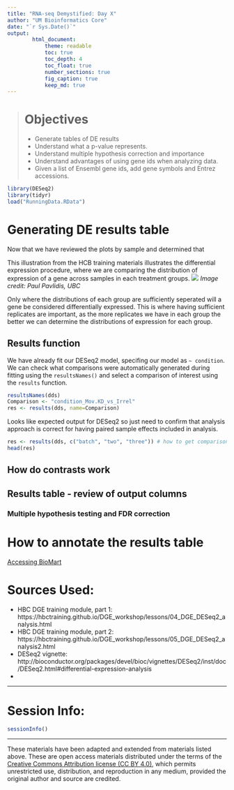 ```yaml
---
title: "RNA-seq Demystified: Day X"
author: "UM Bioinformatics Core"
date: "`r Sys.Date()`"
output:
        html_document:
            theme: readable
            toc: true
            toc_depth: 4
            toc_float: true
            number_sections: true
            fig_caption: true
            keep_md: true
---
```


<!--- Allow the page to be wider --->
<style>
    body .main-container {
        max-width: 1200px;
    }
</style>
> # Objectives 
> * Generate tables of DE results
> * Understand what a p-value represents.   
> * Understand  multiple hypothesis correction and importance    
> * Understand advantages of using gene ids when analyzing data.    
> * Given a list of Ensembl gene ids, add gene symbols and Entrez accessions.    

```r
library(DESeq2)
library(tidyr)
load("RunningData.RData")
```

# Generating DE results table

Now that we have reviewed the plots by sample and determined that 

This illustration from the HCB training materials illustrates the differential expression procedure, where we are comparing the distribution of expression of a gene across samples in each treatment groups. 
![](./images/de_theory.png)
*Image credit: Paul Pavlidis, UBC*

Only where the distributions of each group are sufficiently seperated will a gene be considered differentially expressed. This is where having sufficient replicates are important, as the more replicates we have in each group the better we can determine the distributions of expression for each group. 

## Results function

We have already fit our DESeq2 model, specifing our model as `~ condition`. We can check what comparisons were automatically generated during fitting using the `resultsNames()` and select a comparison of interest using the `results` function. 
```r
resultsNames(dds)
Comparison <- "condition_Mov.KD_vs_Irrel"
res <- results(dds, name=Comparison)
```
Looks like expected output for DESeq2 so just need to confirm that analysis approach is correct for having paired sample effects included in analysis.

```r
res <- results(dds, c("batch", "two", "three")) # how to get comparisons that aren't part of named results
head(res)
```

## How do contrasts work

## Results table - review of output columns

### Multiple hypothesis testing and FDR correction

# How to annotate the results table

[Accessing BioMart](https://bioconductor.org/packages/release/bioc/vignettes/biomaRt/inst/doc/accessing_ensembl.html)


# Sources Used:    
* HBC DGE training module, part 1: https://hbctraining.github.io/DGE_workshop/lessons/04_DGE_DESeq2_analysis.html    
* HBC DGE training module, part 2: https://hbctraining.github.io/DGE_workshop/lessons/05_DGE_DESeq2_analysis2.html    
* DESeq2 vignette: http://bioconductor.org/packages/devel/bioc/vignettes/DESeq2/inst/doc/DESeq2.html#differential-expression-analysis    
* 

---

# Session Info:
```r
sessionInfo()
```

---

These materials have been adapted and extended from materials listed above. These are open access materials distributed under the terms of the [Creative Commons Attribution license (CC BY 4.0)](http://creativecommons.org/licenses/by/4.0/), which permits unrestricted use, distribution, and reproduction in any medium, provided the original author and source are credited.